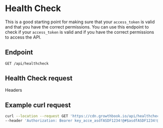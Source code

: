
# Health Check

This is a good starting point for making sure that your `access_token` is valid and that you have the correct permissions.
You can use this endpoint to check if your `access_token` is valid and if you have the correct permissions to access the API.

## Endpoint

`GET /api/healthcheck`

## Health Check request

<section className="text-sm">
  <div className="text-lg font-bold">Headers</div>
  <ParamsRow
    name="Authorization"
    type="Bearer <access_token>"
    description="access_token for API authentication"
  />
</section>

## Example curl request

```bash
curl --location --request GET 'https://cdn.growthbook.io/api/healthcheck' \
--header 'Authorization: Bearer key_acce_asdfASDF1234!@#$asdfASDF1234!@#$'
```
